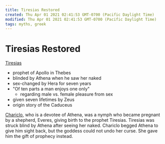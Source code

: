 ```yaml
---
title: Tiresias Restored
created: Thu Apr 01 2021 02:41:53 GMT-0700 (Pacific Daylight Time)
modified: Thu Apr 01 2021 02:41:53 GMT-0700 (Pacific Daylight Time)
tags: myths, greek
---
```


# Tiresias Restored

[Tiresias](https://en.wikipedia.org/wiki/Tiresias)

- prophet of Apollo in Thebes
- blinded by Athena when he saw her naked
- sex-changed by Hera for seven years
- "Of ten parts a man enjoys one only"
	- regarding male vs. female pleasure from sex
- given seven lifetimes by Zeus
- origin story of the Caduceus

[Chariclo](https://en.wikipedia.org/wiki/Chariclo), who is a devotee of Athena, was a nymph who became pregnant by a shepherd, Everes, giving birth to the prophet Tiresias. Tiresias was struck blind by Athena after seeing her naked. Chariclo begged Athena to give him sight back, but the goddess could not undo her curse. She gave him the gift of prophecy instead.
